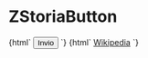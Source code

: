 
<Meta title="Snowflake/Storia" component="z-storia-button" />

# ZStoriaButton

<Preview>
  <Story name="ZStoriaButton-button">
    {html`<z-storia-button variant="primary">
        <button>Invio</button>
      </z-storia-button>`}
  </Story>
  <Story name="ZStoriaButton-link">
    {html`<z-storia-button variant="secondary">
        <a href="https://wikipedia.com" target="_blank">Wikipedia</a>
      </z-storia-button>`}
  </Story>
</Preview>
